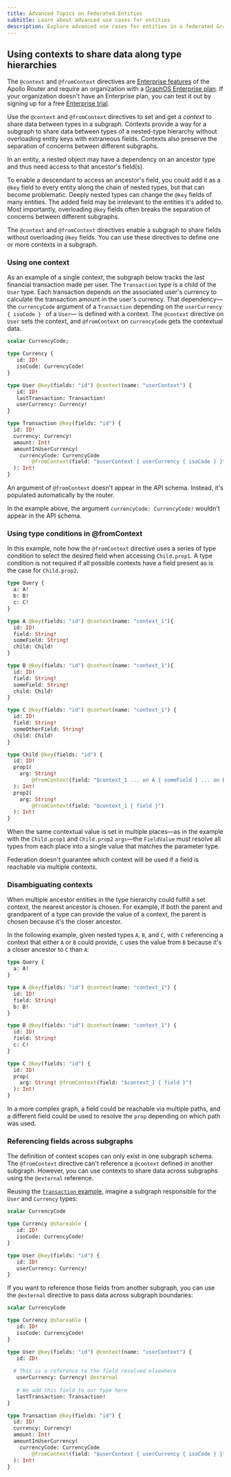 ```yaml
---
title: Advanced Topics on Federated Entities
subtitle: Learn about advanced use cases for entities
description: Explore advanced use cases for entities in a federated GraphQL architecture, including compound keys, migrating entity fields, and contributing computed fields.
---
```


<MinVersion version="2.8">

## Using contexts to share data along type hierarchies

</MinVersion>

<EnterpriseFeature>

The `@context` and `@fromContext` directives are [Enterprise features](/router/enterprise-features) of the Apollo Router and require an organization with a [GraphOS Enterprise plan](https://www.apollographql.com/pricing/). If your organization doesn't have an Enterprise plan, you can test it out by signing up for a free [Enterprise trial](/graphos/org/plans/#enterprise-trials).

</EnterpriseFeature>

Use the `@context` and `@fromContext` directives to set and get a _context_ to share data between types in a subgraph. Contexts provide a way for a subgraph to share data between types of a nested-type hierarchy without overloading entity keys with extraneous fields. Contexts also preserve the separation of concerns between different subgraphs.  

In an entity, a nested object may have a dependency on an ancestor type and thus need access to that ancestor's field(s).

To enable a descendant to access an ancestor's field, you could add it as a `@key` field to every entity along the chain of nested types, but that can become problematic. Deeply nested types can change the `@key` fields of many entities. The added field may be irrelevant to the entities it's added to. Most importantly, overloading `@key` fields often breaks the separation of concerns between different subgraphs.

The `@context` and `@fromContext` directives enable a subgraph to share fields without overloading `@key` fields. You can use these directives to define one or more contexts in a subgraph.

### Using one context

As an example of a single context, the subgraph below tracks the last financial transaction made per user. The `Transaction` type is a child of the `User` type. Each transaction depends on the associated user's currency to calculate the transaction amount in the user's currency. That dependency—the `currencyCode` argument of a `Transaction` depending on the `userCurrency { isoCode } ` of a `User`— is defined with a context. The `@context` directive on `User` sets the context, and `@fromContext` on `currencyCode` gets the contextual data.  

```graphql title="Example: using @context and @fromContext"
scalar CurrencyCode;

type Currency {
   id: ID!
   isoCode: CurrencyCode!
}

type User @key(fields: "id") @context(name: "userContext") {
   id: ID!
   lastTransaction: Transaction!
   userCurrency: Currency!
}

type Transaction @key(fields: "id") {
  id: ID!
  currency: Currency!
  amount: Int!
  amountInUserCurrency(
    currencyCode: CurrencyCode
        @fromContext(field: "$userContext { userCurrency { isoCode } }")
  ): Int!
}
```

<Note>

An argument of `@fromContext` doesn't appear in the API schema. Instead, it's populated automatically by the router.

In the example above, the argument `currencyCode: CurrencyCode!` wouldn't appear in the API schema.

</Note>

### Using type conditions in @fromContext 

In this example, note how the `@fromContext` directive uses a series of type condition to select the desired field when accessing `Child.prop1`. A type condition is not required if all possible contexts have a field present as is the case for `Child.prop2`.

```graphql title="Example: using multiple contexts"
type Query {
  a: A!
  b: B!
  c: C!
}

type A @key(fields: "id") @context(name: "context_1"){
  id: ID!
  field: String!
  someField: String!
  child: Child!
} 

type B @key(fields: "id") @context(name: "context_1"){
  id: ID!
  field: String!
  someField: String!
  child: Child!
} 

type C @key(fields: "id") @context(name: "context_1") {
  id: ID!
  field: String!
  someOtherField: String!
  child: Child!
} 

type Child @key(fields: "id") {
  id: ID!
  prop1(
    arg: String! 
        @fromContext(field: "$context_1 ... on A { someField } ... on B { someField } ... on C { someOtherField }")
  ): Int!
  prop2(
    arg: String! 
        @fromContext(field: "$context_1 { field }")
  ): Int!
}
```

When the same contextual value is set in multiple places—as in the example with the `Child.prop1` and `Child.prop2` `args`—the `FieldValue` must resolve all types from each place into a single value that matches the parameter type.

<Note>

Federation doesn't guarantee which context will be used if a field is reachable via multiple contexts.

</Note>

### Disambiguating contexts

When multiple ancestor entities in the type hierarchy could fulfill a set context, the nearest ancestor is chosen. For example, if both the parent and grandparent of a type can provide the value of a context, the parent is chosen because it's the closer ancestor.

In the following example, given nested types `A`, `B`, and `C`, with `C` referencing a context that either `A` or `B` could provide, `C` uses the value from `B` because it's a closer ancestor to `C` than `A`:

```graphql
type Query { 
  a: A!
}

type A @key(fields: "id") @context(name: "context_1") {
  id: ID!
  field: String!
  b: B!
} 

type B @key(fields: "id") @context(name: "context_1") {
  id: ID!
  field: String!
  c: C!
} 

type C @key(fields: "id") {
  id: ID!
  prop(
    arg: String! @fromContext(field: "$context_1 { field }")
  ): Int!
} 
```

In a more complex graph, a field could be reachable via multiple paths, and a different field could be used to resolve the `prop` depending on which path was used.

### Referencing fields across subgraphs

The definition of context scopes can only exist in one subgraph schema. The `@fromContext` directive can't reference a `@context` defined in another subgraph. However, you can use contexts to share data across subgraphs using the `@external` reference.

Reusing the [`Transaction` example](#using-one-context), imagine a subgraph responsible for the `User` and `Currency` types:

```graphql
scalar CurrencyCode

type Currency @shareable {
   id: ID!
   isoCode: CurrencyCode!
}

type User @key(fields: "id") {
   id: ID!
   userCurrency: Currency!
}
```

If you want to reference those fields from another subgraph, you can use the `@external` directive to pass data across subgraph boundaries:

```graphql
scalar CurrencyCode

type Currency @shareable {
   id: ID!
   isoCode: CurrencyCode!
}

type User @key(fields: "id") @context(name: "userContext") {
   id: ID!
   
  # This is a reference to the field resolved elsewhere
   userCurrency: Currency! @external
   
   # We add this field to our type here
   lastTransaction: Transaction! 
}

type Transaction @key(fields: "id") {
  id: ID!
  currency: Currency!
  amount: Int!
  amountInUserCurrency(
    currencyCode: CurrencyCode 
        @fromContext(field: "$userContext { userCurrency { isoCode } }")
  ): Int!
}
``` 
